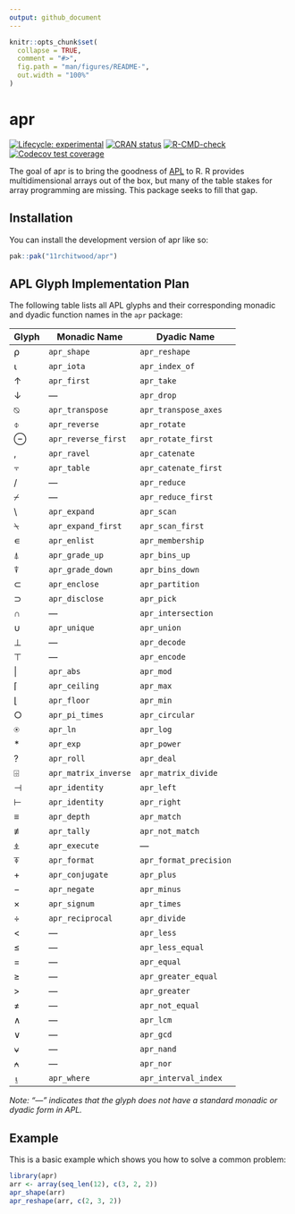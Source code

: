 ```yaml
---
output: github_document
---
```


<!-- README.md is generated from README.Rmd. Please edit that file -->

```r
knitr::opts_chunk$set(
  collapse = TRUE,
  comment = "#>",
  fig.path = "man/figures/README-",
  out.width = "100%"
)
```

# apr

<!-- badges: start -->
[![Lifecycle: experimental](https://img.shields.io/badge/lifecycle-experimental-orange.svg)](https://lifecycle.r-lib.org/articles/stages.html#experimental)
[![CRAN status](https://www.r-pkg.org/badges/version/apr)](https://CRAN.R-project.org/package=apr)
[![R-CMD-check](https://github.com/11rchitwood/apr/actions/workflows/R-CMD-check.yaml/badge.svg)](https://github.com/11rchitwood/apr/actions/workflows/R-CMD-check.yaml)
[![Codecov test coverage](https://codecov.io/gh/11rchitwood/apr/graph/badge.svg)](https://app.codecov.io/gh/11rchitwood/apr)
<!-- badges: end -->

The goal of apr is to bring the goodness of [APL](https://en.wikipedia.org/wiki/APL_(programming_language)) to R. R provides multidimensional arrays out of the box, but many of the table stakes for array programming are missing. This package seeks to fill that gap.

## Installation

You can install the development version of apr like so:

``` r
pak::pak("11rchitwood/apr")
```

## APL Glyph Implementation Plan

The following table lists all APL glyphs and their corresponding monadic and dyadic function names in the `apr` package:

| Glyph | Monadic Name | Dyadic Name |
|-------|--------------|-------------|
| ⍴ | `apr_shape` | `apr_reshape` |
| ⍳ | `apr_iota` | `apr_index_of` |
| ↑ | `apr_first` | `apr_take` |
| ↓ | — | `apr_drop` |
| ⍉ | `apr_transpose` | `apr_transpose_axes` |
| ⌽ | `apr_reverse` | `apr_rotate` |
| ⊖ | `apr_reverse_first` | `apr_rotate_first` |
| , | `apr_ravel` | `apr_catenate` |
| ⍪ | `apr_table` | `apr_catenate_first` |
| / | — | `apr_reduce` |
| ⌿ | — | `apr_reduce_first` |
| \\ | `apr_expand` | `apr_scan` |
| ⍀ | `apr_expand_first` | `apr_scan_first` |
| ∊ | `apr_enlist` | `apr_membership` |
| ⍋ | `apr_grade_up` | `apr_bins_up` |
| ⍒ | `apr_grade_down` | `apr_bins_down` |
| ⊂ | `apr_enclose` | `apr_partition` |
| ⊃ | `apr_disclose` | `apr_pick` |
| ∩ | — | `apr_intersection` |
| ∪ | `apr_unique` | `apr_union` |
| ⊥ | — | `apr_decode` |
| ⊤ | — | `apr_encode` |
| \| | `apr_abs` | `apr_mod` |
| ⌈ | `apr_ceiling` | `apr_max` |
| ⌊ | `apr_floor` | `apr_min` |
| ○ | `apr_pi_times` | `apr_circular` |
| ⍟ | `apr_ln` | `apr_log` |
| * | `apr_exp` | `apr_power` |
| ? | `apr_roll` | `apr_deal` |
| ⌹ | `apr_matrix_inverse` | `apr_matrix_divide` |
| ⊣ | `apr_identity` | `apr_left` |
| ⊢ | `apr_identity` | `apr_right` |
| ≡ | `apr_depth` | `apr_match` |
| ≢ | `apr_tally` | `apr_not_match` |
| ⍎ | `apr_execute` | — |
| ⍕ | `apr_format` | `apr_format_precision` |
| + | `apr_conjugate` | `apr_plus` |
| − | `apr_negate` | `apr_minus` |
| × | `apr_signum` | `apr_times` |
| ÷ | `apr_reciprocal` | `apr_divide` |
| < | — | `apr_less` |
| ≤ | — | `apr_less_equal` |
| = | — | `apr_equal` |
| ≥ | — | `apr_greater_equal` |
| > | — | `apr_greater` |
| ≠ | — | `apr_not_equal` |
| ∧ | — | `apr_lcm` |
| ∨ | — | `apr_gcd` |
| ⍱ | — | `apr_nand` |
| ⍲ | — | `apr_nor` |
| ⍸ | `apr_where` | `apr_interval_index` |

*Note: "—" indicates that the glyph does not have a standard monadic or dyadic form in APL.*

## Example

This is a basic example which shows you how to solve a common problem:

```r
library(apr)
arr <- array(seq_len(12), c(3, 2, 2))
apr_shape(arr)
apr_reshape(arr, c(2, 3, 2))
```
